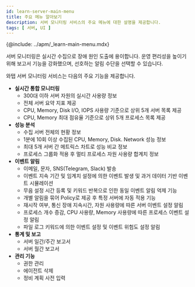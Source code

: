 ```yaml
---
id: learn-server-main-menu
title: 주요 메뉴 알아보기
description: 서버 모니터링 서비스의 주요 메뉴에 대한 설명을 제공합니다.
tags: [ 서버, UI ]
---
```


{@include: ../apm/_learn-main-menu.mdx}

<!-- 주요 메뉴 안내 개요 위치 -->
서버 모니터링은 실시간 수집으로 장애 원인 도출에 용이합니다. 운영 편리성을 높이기 위해 보고서 기능을 강화했으며, 선호하는 알림 수단을 선택할 수 있습니다.

와탭 서버 모니터링 서비스는 다음의 주요 기능을 제공합니다.

* **실시간 통합 모니터링**
    * 300대 이하 서버 자원의 실시간 사용량 정보
    * 전체 서버 요약 지표 제공
    * CPU, Memory, Disk I/O, IOPS 사용량 기준으로 상위 5개 서버 목록 제공
    * CPU, Memory 최대 점유율 기준으로 상위 5개 프로세스 목록 제공
* **성능 분석**
    * 수집 서버 전체의 현황 정보
    * 1분에 10회 이상 수집된 CPU, Memory, Disk. Network 성능 정보
    * 최대 5개 서버 간 메트릭스 차트로 성능 비교 정보
    * 프로세스 그룹화 적용 후 멀티 프로세스 자원 사용량 합계치 정보
* **이벤트 알림**
    * 이메일, 문자, SNS(Telegram, Slack) 발송
    * 이벤트 지속 기간 및 임계치 설정에 의한 이벤트 발생 및 과거 데이터 기반 이벤트 시뮬레이션
    * 무음 설정 시간 등록 및 키워드 반복으로 인한 동일 이벤트 알림 억제 기능
    * 개별 알림을 묶어 Policy로 제공 후 특정 서버에 자동 적용 기능
    * 재시작 여부, 통신 장애 지속시간, 자원 사용량에 따른 서버 이벤트 설정 알림
    * 프로세스 개수 증감, CPU 사용량, Memory 사용량에 따른 프로세스 이벤트 설정 알림
    * 파일 로그 키워드에 의한 이벤트 설정 및 이벤트 위험도 설정 알림
* **통계 및 보고**
    * 서버 일간/주간 보고서
    * 서버 월간 보고서
* **관리 기능**
    * 권한 관리
    * 에이전트 삭제
    * 정비 계획 사전 입력  

<!--
와탭 서버 모니터링 서비스의 주요 메뉴 안내를 다음과 같이 제공합니다.


<DocCardList/>
-->